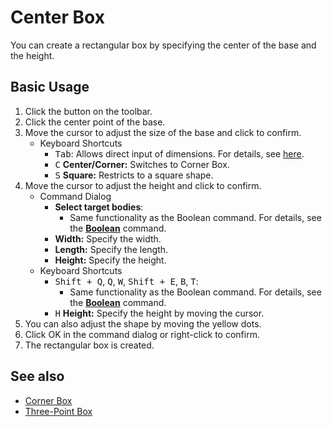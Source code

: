
# Center Box

<Reference shortcut='' command='Center Box' button='Toolbar'  buttonIcon='button-center-box'/>

You can create a rectangular box by specifying the center of the base and the height.

## Basic Usage

1. Click the <ButtonIcon type="button-center-box" /> button on the toolbar.
2. Click the center point of the base.
3. Move the cursor to adjust the size of the base and click to confirm.
   - <Kst>Keyboard Shortcuts</Kst>
      - <kbd>Tab</kbd>: Allows direct input of dimensions. For details, see [here](/tool/sketching-essentials#specify-dimensions-numerically).
      - <kbd>C</kbd> **Center/Corner:** Switches to Corner Box.
      - <kbd>S</kbd> **Square:** Restricts to a square shape.
4. Move the cursor to adjust the height and click to confirm.
   - <Kst>Command Dialog</Kst>
      - **Select target bodies**:
         - Same functionality as the Boolean command. For details, see the [**Boolean**](/solid/boolean) command.
      - **Width:** Specify the width.
      - **Length:** Specify the length.
      - **Height:** Specify the height.
   - <Kst>Keyboard Shortcuts</Kst>
      - <kbd>Shift + Q</kbd>, <kbd>Q</kbd>, <kbd>W</kbd>, <kbd>Shift + E</kbd>, <kbd>B</kbd>, <kbd>T</kbd>:
         - Same functionality as the Boolean command. For details, see the [**Boolean**](/solid/boolean) command.
      - <kbd>H</kbd> **Height:** Specify the height by moving the cursor.
5. You can also adjust the shape by moving the yellow dots.
6. Click OK in the command dialog or right-click to confirm.
7. The rectangular box is created.

<VideoPlayer fileName="center-box"/>

## See also

- [Corner Box](corner-box)
- [Three-Point Box](three-point-box)




